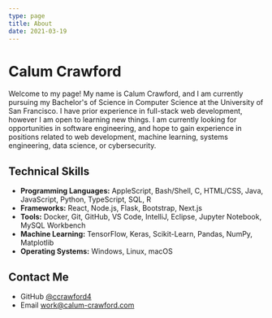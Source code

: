 ```yaml
---
type: page
title: About
date: 2021-03-19
---
```


# Calum Crawford

Welcome to my page! My name is Calum Crawford, and I am currently pursuing my Bachelor's of Science in Computer Science at the University of San Francisco.
I have prior experience in full-stack web development, however I am open to learning new things. I am currently looking for opportunities in software engineering,
and hope to gain experience in positions related to web development, machine learning, systems engineering, data science, or cybersecurity.

## Technical Skills
- **Programming Languages:** AppleScript, Bash/Shell, C, HTML/CSS, Java, JavaScript, Python, TypeScript, SQL, R 
- **Frameworks:** React, Node.js, Flask, Bootstrap, Next.js
- **Tools:** Docker, Git, GitHub, VS Code, IntelliJ, Eclipse, Jupyter Notebook, MySQL Workbench
- **Machine Learning:** TensorFlow, Keras, Scikit-Learn, Pandas, NumPy, Matplotlib
- **Operating Systems:** Windows, Linux, macOS

## Contact Me
- GitHub [@ccrawford4](https://github.com/ccrawford4)
- Email [work@calum-crawford.com](mailto:work@calum-crawford.com)